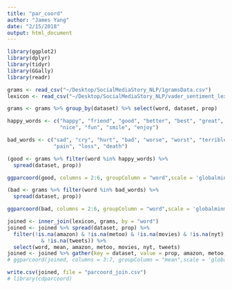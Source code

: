```yaml
---
title: "par_coord"
author: "James Yang"
date: "2/15/2018"
output: html_document
---
```

```r
library(ggplot2)
library(dplyr)
library(tidyr)
library(GGally)
library(readr)

grams <- read_csv("~/Desktop/SocialMediaStory_NLP/1gramsData.csv")
lexicon <- read_csv("~/Desktop/SocialMediaStory_NLP/vader_sentiment_lexicon.csv")

grams <- grams %>% group_by(dataset) %>% select(word, dataset, prop)

happy_words <- c("happy", "friend", "good", "better", "best", "great", "love", 
                 "nice", "fun", "smile", "enjoy")

bad_words <- c("sad", "cry", "hurt", "bad", "worse", "worst", "terrible", "horrible", 
               "pain", "loss", "death")

(good <- grams %>% filter(word %in% happy_words) %>%
  spread(dataset, prop))

ggparcoord(good, columns = 2:6, groupColumn = "word",scale = 'globalminmax')

(bad <- grams %>% filter(word %in% bad_words) %>%
  spread(dataset, prop))

ggparcoord(bad, columns = 2:6, groupColumn = "word",scale = 'globalminmax')
```

```r
joined <- inner_join(lexicon, grams, by = "word")
joined <- joined %>% spread(dataset, prop) %>%
  filter(!is.na(amazon) & !is.na(metoo) & !is.na(movies) & !is.na(nyt) 
           & !is.na(tweets)) %>%
  select(word, mean, amazon, metoo, movies, nyt, tweets)
joined <- joined %>% gather(key = dataset, value = prop, amazon, metoo, movies, nyt, tweets)
# ggparcoord(joined, columns = 3:7, groupColumn = "mean",scale = 'globalminmax')

write.csv(joined, file = "parcoord_join.csv")
# library(cdparcoord)
```

